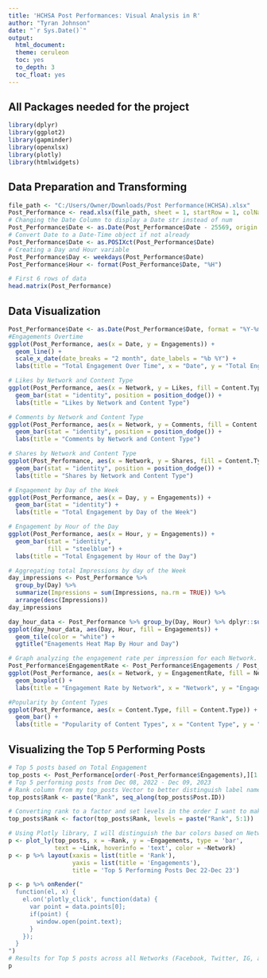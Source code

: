 ```yaml
---
title: 'HCHSA Post Performances: Visual Analysis in R'
author: "Tyran Johnson"
date: "`r Sys.Date()`"
output:
  html_document:
  theme: ceruleon
  toc: yes
  to_depth: 3
  toc_float: yes
---
```

## All Packages needed for the project
```r
library(dplyr)
library(ggplot2)
library(gapminder)
library(openxlsx)
library(plotly)
library(htmlwidgets)
```

## Data Preparation and Transforming
```r
file_path <- "C:/Users/Owner/Downloads/Post Performance(HCHSA).xlsx"
Post_Performance <- read.xlsx(file_path, sheet = 1, startRow = 1, colNames = TRUE)
# Changing the Date Column to display a Date str instead of num
Post_Performance$Date <- as.Date(Post_Performance$Date - 25569, origin = "1970-01-01")
# Convert Date to a Date-Time object if not already
Post_Performance$Date <- as.POSIXct(Post_Performance$Date)
# Creating a Day and Hour variable
Post_Performance$Day <- weekdays(Post_Performance$Date)
Post_Performance$Hour <- format(Post_Performance$Date, "%H")
```

```r
# First 6 rows of data
head.matrix(Post_Performance)
```

## Data Visualization
```r
Post_Performance$Date <- as.Date(Post_Performance$Date, format = "%Y-%m-%d")
#Engagements Overtime
ggplot(Post_Performance, aes(x = Date, y = Engagements)) +
  geom_line() +
  scale_x_date(date_breaks = "2 month", date_labels = "%b %Y") +
  labs(title = "Total Engagement Over Time", x = "Date", y = "Total Engagement")
```

```r
# Likes by Network and Content Type
ggplot(Post_Performance, aes(x = Network, y = Likes, fill = Content.Type)) +
  geom_bar(stat = "identity", position = position_dodge()) +
  labs(title = "Likes by Network and Content Type")
```

```r
# Comments by Network and Content Type
ggplot(Post_Performance, aes(x = Network, y = Comments, fill = Content.Type)) +
  geom_bar(stat = "identity", position = position_dodge()) +
  labs(title = "Comments by Network and Content Type")
```

```r
# Shares by Network and Content Type
ggplot(Post_Performance, aes(x = Network, y = Shares, fill = Content.Type)) +
  geom_bar(stat = "identity", position = position_dodge()) +
  labs(title = "Shares by Network and Content Type")
```

```r
# Engagement by Day of the Week
ggplot(Post_Performance, aes(x = Day, y = Engagements)) +
  geom_bar(stat = "identity") +
  labs(title = "Total Engagement by Day of the Week")
```

```r
# Engagement by Hour of the Day
ggplot(Post_Performance, aes(x = Hour, y = Engagements)) +
  geom_bar(stat = "identity",
           fill = "steelblue") +
  labs(title = "Total Engagement by Hour of the Day")
```

```r
# Aggregating total Impressions by day of the Week
day_impressions <- Post_Performance %>% 
  group_by(Day) %>% 
  summarize(Impressions = sum(Impressions, na.rm = TRUE)) %>%
  arrange(desc(Impressions))
day_impressions
```

```r
day_hour_data <- Post_Performance %>% group_by(Day, Hour) %>% dplyr::summarize(Engagements =n())
ggplot(day_hour_data, aes(Day, Hour, fill = Engagements)) +
  geom_tile(color = "white") +
  ggtitle("Enagements Heat Map By Hour and Day")
```

```r
# Graph analyzing the engagement rate per impression for each Network. Engagement Rate=Engagements/Impressions (%)
Post_Performance$EngagementRate <- Post_Performance$Engagements / Post_Performance$Impressions
ggplot(Post_Performance, aes(x = Network, y = EngagementRate, fill = Network)) +
  geom_boxplot() +
  labs(title = "Engagement Rate by Network", x = "Network", y = "Engagement Rate %")
```

```r
#Popularity by Content Types
ggplot(Post_Performance, aes(x = Content.Type, fill = Content.Type)) +
  geom_bar() +
  labs(title = "Popularity of Content Types", x = "Content Type", y = "Count")
```

## Visualizing the Top 5 Performing Posts
```r
# Top 5 posts based on Total Engagement
top_posts <- Post_Performance[order(-Post_Performance$Engagements),][1:5,]
# Top 5 performing posts from Dec 08, 2022 - Dec 09, 2023
# Rank column from my top_posts Vector to better distinguish label names
top_posts$Rank <- paste("Rank", seq_along(top_posts$Post.ID))
```

```r
# Converting rank to a factor and set levels in the order I want to make things simpler to read
top_posts$Rank <- factor(top_posts$Rank, levels = paste("Rank", 5:1))
```

```r
# Using Plotly library, I will distinguish the bar colors based on Network to see which network claims the most top performances
p <- plot_ly(top_posts, x = ~Rank, y = ~Engagements, type = 'bar', 
             text = ~Link, hoverinfo = 'text', color = ~Network)
p <- p %>% layout(xaxis = list(title = 'Rank'),
                  yaxis = list(title = 'Engagements'),
                  title = 'Top 5 Performing Posts Dec 22-Dec 23')

p <- p %>% onRender("
  function(el, x) {
    el.on('plotly_click', function(data) {
      var point = data.points[0];
      if(point) {
        window.open(point.text);
      }
    });
  }
")
# Results for Top 5 posts across all Networks (Facebook, Twitter, IG, and LinkedIn)
p
```